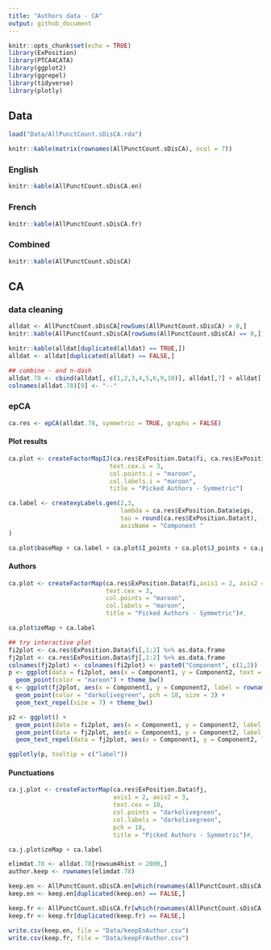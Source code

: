```yaml
---
title: "Authors data - CA"
output: github_document
---
```


```r
knitr::opts_chunk$set(echo = TRUE)
library(ExPosition)
library(PTCA4CATA)
library(ggplot2)
library(ggrepel)
library(tidyverse)
library(plotly)
```

## Data

```r
load("Data/AllPunctCount.sDisCA.rda")

knitr::kable(matrix(rownames(AllPunctCount.sDisCA), ncol = 7))
```

### English

```r
knitr::kable(AllPunctCount.sDisCA.en)
```

### French

```r
knitr::kable(AllPunctCount.sDisCA.fr)
```

### Combined

```r
knitr::kable(AllPunctCount.sDisCA)
```

## CA

### data cleaning
```r
alldat <- AllPunctCount.sDisCA[rowSums(AllPunctCount.sDisCA) > 0,]
knitr::kable(AllPunctCount.sDisCA[rowSums(AllPunctCount.sDisCA) == 0,])

knitr::kable(alldat[duplicated(alldat) == TRUE,])
alldat <- alldat[duplicated(alldat) == FALSE,]

## combine - and n-dash
alldat.78 <- cbind(alldat[, c(1,2,3,4,5,6,9,10)], alldat[,7] + alldat[,8])
colnames(alldat.78)[9] <- "--"

```

### epCA
```r
ca.res <- epCA(alldat.78, symmetric = TRUE, graphs = FALSE)
```

#### Plot results
```r
ca.plot <- createFactorMapIJ(ca.res$ExPosition.Data$fi, ca.res$ExPosition.Data$fj,axis1 = 2, axis2 = 3,
                            text.cex.i = 3,
                            col.points.i = "maroon",
                            col.labels.i = "maroon",
                            title = "Picked Authors - Symmetric")

ca.label <- createxyLabels.gen(2,3,
                               lambda = ca.res$ExPosition.Data$eigs,
                               tau = round(ca.res$ExPosition.Data$t),
                               axisName = "Component "
)

ca.plot$baseMap + ca.label + ca.plot$I_points + ca.plot$J_points + ca.plot$J_labels

```
#### Authors
```r
ca.plot <- createFactorMap(ca.res$ExPosition.Data$fi,axis1 = 2, axis2 = 3,
                           text.cex = 3,
                           col.points = "maroon",
                           col.labels = "maroon",
                           title = "Picked Authors - Symmetric")#,

ca.plot$zeMap + ca.label

## try interactive plot
fi2plot <- ca.res$ExPosition.Data$fi[,1:2] %>% as.data.frame
fj2plot <- ca.res$ExPosition.Data$fj[,1:2] %>% as.data.frame
colnames(fj2plot) <- colnames(fi2plot) <- paste0("Component", c(1,2))
p <- ggplot(data = fi2plot, aes(x = Component1, y = Component2, text = rownames(ca.res$ExPosition.Data$fi))) +
  geom_point(color = "maroon") + theme_bw()
q <- ggplot(fj2plot, aes(x = Component1, y = Component2, label = rownames(ca.res$ExPosition.Data$fj))) +
  geom_point(color = "darkolivegreen", pch = 18, size = 3) + 
  geom_text_repel(size = 7) + theme_bw()

p2 <- ggplot() +
  geom_point(data = fi2plot, aes(x = Component1, y = Component2, label = rownames(ca.res$ExPosition.Data$fi)), color = "maroon") +
  geom_point(data = fj2plot, aes(x = Component1, y = Component2, label = rownames(ca.res$ExPosition.Data$fj)), color = "darkolivegreen", pch = 18, size = 3) + 
  geom_text_repel(data = fj2plot, aes(x = Component1, y = Component2, label = rownames(ca.res$ExPosition.Data$fj)), color = "darkolivegreen", size = 7) + theme_bw()

ggplotly(p, tooltip = c("label"))
```

#### Punctuations
```r
ca.j.plot <- createFactorMap(ca.res$ExPosition.Data$fj,
                             axis1 = 2, axis2 = 3, 
                             text.cex = 10,
                             col.points = "darkolivegreen",
                             col.labels = "darkolivegreen",
                             pch = 18,
                             title = "Picked Authors - Symmetric")#,

ca.j.plot$zeMap + ca.label

```


```r
elimdat.78 <- alldat.78[rowsum4hist > 2000,]
author.keep <- rownames(elimdat.78)

keep.en <- AllPunctCount.sDisCA.en[which(rownames(AllPunctCount.sDisCA.en) %in% author.keep),]
keep.en <- keep.en[duplicated(keep.en) == FALSE,]

keep.fr <- AllPunctCount.sDisCA.fr[which(rownames(AllPunctCount.sDisCA.fr) %in% author.keep),]
keep.fr <- keep.fr[duplicated(keep.fr) == FALSE,]

write.csv(keep.en, file = "Data/keepEnAuthor.csv")
write.csv(keep.fr, file = "Data/keepFrAuthor.csv")
```

